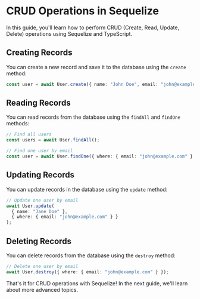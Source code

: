 # CRUD Operations in Sequelize

In this guide, you'll learn how to perform CRUD (Create, Read, Update, Delete) operations using Sequelize and TypeScript.

## Creating Records

You can create a new record and save it to the database using the `create` method:

```typescript
const user = await User.create({ name: "John Doe", email: "john@example.com" });
```

## Reading Records

You can read records from the database using the `findAll` and `findOne` methods:

```typescript
// Find all users
const users = await User.findAll();

// Find one user by email
const user = await User.findOne({ where: { email: "john@example.com" } });
```

## Updating Records

You can update records in the database using the `update` method:

```typescript
// Update one user by email
await User.update(
  { name: "Jane Doe" },
  { where: { email: "john@example.com" } }
);
```

## Deleting Records

You can delete records from the database using the `destroy` method:

```typescript
// Delete one user by email
await User.destroy({ where: { email: "john@example.com" } });
```

That's it for CRUD operations with Sequelize! In the next guide, we'll learn about more advanced topics.

